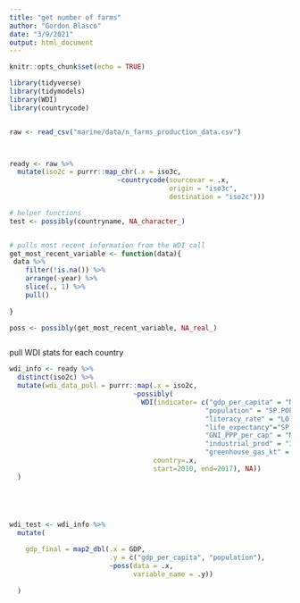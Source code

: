 ```yaml
---
title: "get number of farms"
author: "Gordon Blasco"
date: "3/9/2021"
output: html_document
---
```


```r
knitr::opts_chunk$set(echo = TRUE)
```


```r
library(tidyverse)
library(tidymodels)
library(WDI)
library(countrycode)


raw <- read_csv("marine/data/n_farms_production_data.csv")



ready <- raw %>% 
  mutate(iso2c = purrr::map_chr(.x = iso3c, 
                           ~countrycode(sourcevar = .x, 
                                        origin = "iso3c", 
                                        destination = "iso2c")))

# helper functions
test <- possibly(countryname, NA_character_)


# pulls most recent information from the WDI call
get_most_recent_variable <- function(data){
 data %>% 
    filter(!is.na()) %>% 
    arrange(-year) %>% 
    slice(., 1) %>% 
    pull()
  
}

poss <- possibly(get_most_recent_variable, NA_real_)



```


pull WDI stats for each country
```r


wdi_info <- ready %>% 
  distinct(iso2c) %>% 
  mutate(wdi_data_pull = purrr::map(.x = iso2c, 
                               ~possibly(
                                 WDI(indicator= c("gdp_per_capita" = "NY.GDP.PCAP.KD",
                                                 "population" = "SP.POP.TOTL",
                                                 "literacy_rate" = "LO.PIAAC.LIT",
                                                 "life_expectancy"="SP.DYN.LE00.IN",
                                                 "GNI_PPP_per_cap" = "NY.GNP.PCAP.PP.KD",
                                                 "industrial_prod" = "IPTOTNSKD",
                                                 "greenhouse_gas_kt" = "EN.ATM.GHGT.KT.CE"),
                                    country=.x, 
                                    start=2010, end=2017), NA))
  )





wdi_test <- wdi_info %>% 
  mutate(
    
    gdp_final = map2_dbl(.x = GDP,
                         .y = c("gdp_per_capita", "population"),
                         ~poss(data = .x,
                               variable_name = .y))
    
  ) 

```

